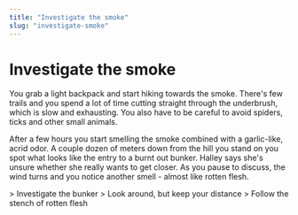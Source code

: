```yaml
---
title: "Investigate the smoke"
slug: "investigate-smoke"
---
```


# Investigate the smoke

You grab a light backpack and start hiking towards the smoke. There's few trails and you spend a lot of time cutting straight through the underbrush, which is slow and exhausting. You also have to be careful to avoid spiders, ticks and other small animals. 

After a few hours you start smelling the smoke combined with a garlic-like, acrid odor. A couple dozen of meters down from the hill you stand on you spot what looks like the entry to a burnt out bunker. Halley says she's unsure whether she really wants to get closer. As you pause to discuss, the wind turns and you notice another smell - almost like rotten flesh.


<Link to="../investigate-bunker">> Investigate the bunker</Link>

<Link to="../keep-your-distance">> Look around, but keep your distance</Link>

<Link to="../follow-stench">> Follow the stench of rotten flesh</Link>
